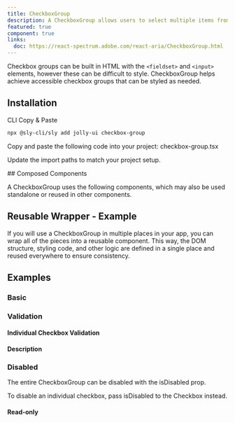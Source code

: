 ```yaml
---
title: CheckboxGroup
description: A CheckboxGroup allows users to select multiple items from a list of options.
featured: true
component: true
links:
  doc: https://react-spectrum.adobe.com/react-aria/CheckboxGroup.html
---
```


Checkbox groups can be built in HTML with the `<fieldset>` and `<input>` elements, however these can be difficult to style. CheckboxGroup helps achieve accessible checkbox groups that can be styled as needed.

<ComponentPreview name="checkbox-group-demo" />

## Installation

<Tabs defaultValue="cli">

<TabsList>
  <TabsTrigger value="cli">CLI</TabsTrigger>
  <TabsTrigger value="manual">Copy & Paste</TabsTrigger>
</TabsList>

<TabsContent value="cli">

```bash
npx @sly-cli/sly add jolly-ui checkbox-group
```

</TabsContent>

<TabsContent value="manual">

<Steps>

<Step>
  Copy and paste the following code into your project: checkbox-group.tsx
</Step>

<ComponentSource name="checkbox-group" />

<Step>Update the import paths to match your project setup.</Step>

</Steps>

</TabsContent>

</Tabs>
## Composed Components

A CheckboxGroup uses the following components, which may also be used standalone or reused in other components.

<ComponentCards>
  <ComponentCard component="label" />
  <ComponentCard component="checkbox" />
</ComponentCards>

## Reusable Wrapper - Example

If you will use a CheckboxGroup in multiple places in your app, you can wrap all of the pieces into a reusable component. This way, the DOM structure, styling code, and other logic are defined in a single place and reused everywhere to ensure consistency.

<ComponentPreview name="checkbox-group-reusable" />

## Examples

### Basic

<ComponentPreview name="checkbox-group-demo" />

### Validation

<ComponentPreview name="checkbox-group-validation" />

#### Individual Checkbox Validation

<ComponentPreview name="checkbox-group-individual-validation" />

#### Description

<ComponentPreview name="checkbox-group-description" />

### Disabled

The entire CheckboxGroup can be disabled with the isDisabled prop.

<ComponentPreview name="checkbox-group-disabled" />

To disable an individual checkbox, pass isDisabled to the Checkbox instead.

<ComponentPreview name="checkbox-group-disabled-individual" />

#### Read-only

<ComponentPreview name="checkbox-group-readonly" />
